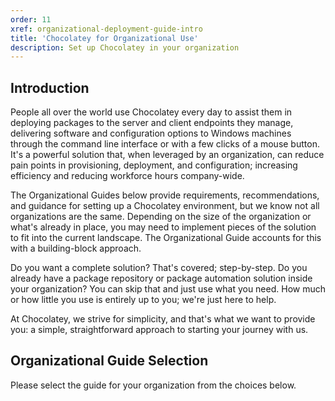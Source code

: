 ```yaml
---
order: 11
xref: organizational-deployment-guide-intro
title: 'Chocolatey for Organizational Use'
description: Set up Chocolatey in your organization
---
```


## Introduction

People all over the world use Chocolatey every day to assist them in deploying packages to the server and client endpoints they manage, delivering software and configuration options to Windows machines through the command line interface or with a few clicks of a mouse button. It's a powerful solution that, when leveraged by an organization, can reduce pain points in provisioning, deployment, and configuration; increasing efficiency and reducing workforce hours company-wide.

The Organizational Guides below provide requirements, recommendations, and guidance for setting up a Chocolatey environment, but we know not all organizations are the same. Depending on the size of the organization or what's already in place, you may need to implement pieces of the solution to fit into the current landscape. The Organizational Guide accounts for this with a building-block approach.

Do you want a complete solution? That's covered; step-by-step. Do you already have a package repository or package automation solution inside your organization? You can skip that and just use what you need. How much or how little you use is entirely up to you; we're just here to help.

At Chocolatey, we strive for simplicity, and that's what we want to provide you: a simple, straightforward approach to starting your journey with us.

## Organizational Guide Selection

Please select the guide for your organization from the choices below.

<div class="row mb-md-5">
    <div class="mb-4 mb-lg-0 col-sm-6 col-lg-4">
        <div class="card card-link card-overlay-bottom card-overlay-theme-bottom h-100 min-h-px-200" style="background-image:url(https://img.chocolatey.org/logos/chocolatey-icon-slogan.png);">
            <div class="card-body d-flex flex-column z-1">
                <div class="mt-auto">
                    <Xref title="Open Source Chocolatey" value="oss-organizational-deployment-guide" classes="h4 mb-0 stretched-link" />
                </div>
            </div>
        </div>
    </div>
    <div class="mb-4 mb-lg-0 col-sm-6 col-lg-4">
        <div class="card card-link card-overlay-bottom card-overlay-theme-bottom h-100 min-h-px-200" style="background-image:url(https://img.chocolatey.org/logos/chocolatey-icon-slogan.png);">
            <div class="card-body d-flex flex-column z-1">
                <div class="mt-auto">
                    <Xref title="Chocolatey For Business (C4B)" value="c4b-organizational-deployment-guide" classes="h4 mb-0 stretched-link" />
                </div>
            </div>
        </div>
    </div>
</div>